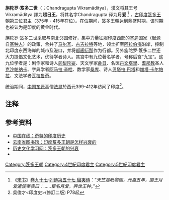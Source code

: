 {{for|航空母舰|维克拉玛蒂亚号航空母舰}}
{{Infobox Monarch
| name =旃陀罗·笈多二世
| title =[[笈多王朝|笈多王朝]]皇帝
| image =ChandraguptaIIOnHorse.jpg
| caption =
| reign =375年 - 415年
| religion =
| coronation =
| othertitles =
| full name =
| predecessor = [[沙摩陀罗·笈多|沙摩陀罗·笈多]]
| successor =[[鸠摩罗·笈多一世|鸠摩罗·笈多一世]]
| queen = 
| consort = Dhruvuswamini
| spouse 1 = 
| spouse 2 = 
| spouse 3 = 
| spouse 4 =
| spouse 5 =
| spouse 6 = 
| issue = 
| royal house = [[笈多王朝|笈多王朝]]
| father =[[沙摩陀罗·笈多|沙摩陀罗·笈多]]
| mother =达妲维
| brothers =
|date of birth = 
|place of birth = 
|date of death = 
|place of death = 
|date of burial = 
|place of burial =
|}}
'''旃陀罗·笈多二世'''（{{lang-sa|चन्द्रगुप्त विक्रमादित्य}}；Chandragupta Vikramāditya），漢文将其王号 Vikramāditya 譯为'''超日王'''，将其名字Chandragupta 译为'''月爱''' <ref>《[[:s:宋書|宋书]]》[[:s:宋書/卷97|卷九十七]]·[[:s:宋書/卷97#夷|列傳第五十七 蠻夷傳]]：“''天竺迦毗黎国，元嘉五年，国王月爱遣使奉表曰：……臣名月爱，弃世王种''。”</ref> ，[[古印度|古印度]][[笈多王朝|笈多王朝]]第三位君主（375年 - 415年在位）。在位期间，笈多王朝达到鼎盛时期，该时期也被认为是印度的黄金时代。

旃陀罗·笈多二世采取与南北邻国修好，集中力量征服印度西部的[[塞迦|塞迦]]国家（起源自[[斯基泰人|塞种人]]）的政策，合并了[[马尔瓦|马尔瓦]]、[[古吉拉特|古吉拉特]]等地，领土扩至[[阿拉伯海|阿拉伯海]]沿岸，控制北印度东西海岸的城市及港口，并将[[邬阇衍那|邬阇衍那]]作为行都。另外旃陀罗·笈多二世还大力提倡文化艺术，优待学者诗人。其宫中有九位著名学者，号称后宫“九宝”。这九位学者是：剧作家和诗人[[迦梨陀娑|迦梨陀娑]]、天文学家[[彘日|彘日]]、名医[[丹文塔里|丹文塔里]]、[[耆那教|耆那教]]圣人[[克沙帕纳卡|克沙帕纳卡]]、字典学者[[阿马拉·辛哈|阿马拉·辛哈]]、数学家[[桑库|桑库]]、诗人[[贝塔拉·巴塔|贝塔拉·巴塔]]和[[加塔·卡尔帕拉|加塔·卡尔帕拉]]、文法学者[[瓦拉鲁奇|瓦拉鲁奇]]。

统治期间，[[中国|中国]][[东晋|东晋]]高僧[[法显|法显]]於西元399-412年访问了印度<ref>吳俊才<印度史>(修訂二版) P78起</ref>。

==注释==
<div class="references-small">
<references />
</div>

== 参考资料 ==
* [http://www.cn1n.com/history/empires/20091126/215105226.htm 中国在线：奇特的印度历史] {{Wayback|url=http://www.cn1n.com/history/empires/20091126/215105226.htm |date=20101213224347 }}
* [http://www.ynlib.cn/whpd/ShowArticle.asp?ArticleID=108380 云南省图书馆：印度笈多王朝是怎样兴衰的] {{Wayback|url=http://www.ynlib.cn/whpd/ShowArticle.asp?ArticleID=108380 |date=20190608080659 }}
* [https://archive.is/20121222011022/https://culture.edu.tw/history/smenu_photomenu.php?smenuid=1176 历史文化学习网：笈多王朝的兴衰]
* {{cite book zh |author=辞海编纂委员会 |title=《辞海》（1999年版） |format=M |edition=1 |location=上海 |publisher=上海辞书出版社 |date=2000 |pages= |id= ISBN 7-5326-0630-9}}
{{Commonscat|Chandragupta II}}

{{s-start}}
{{s-reg}}
{{s-bef|before=[[沙摩陀罗·笈多|沙摩陀罗·笈多]]}}
{{s-ttl|title=[[笈多王朝|笈多王朝]]皇帝|years=375 – 414}}
{{s-aft|after=[[鸠摩罗·笈多一世|鸠摩罗·笈多一世]]}}
{{end}}

[[Category:笈多王朝|Category:笈多王朝]]
[[Category:4世紀印度君主|Category:4世紀印度君主]]
[[Category:5世紀印度君主|Category:5世紀印度君主]]